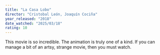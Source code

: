 ```yaml
---
title: "La Casa Lobo"
director: "Cristobal León, Joaquín Cociña"
year_released: "2018"
date_watched: "2025/03/18"
rating: 10
---
```


This movie is so incredible. The animation is truly one of a kind. If you can manage a bit of an artsy, strange movie, then you must watch.
